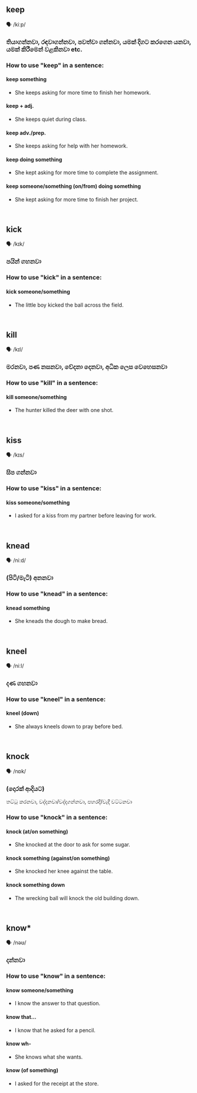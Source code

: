 ## keep

🗣️ /kiːp/

### තියාගන්නවා, රඳවාගන්නවා, පවත්වා ගන්නවා, යමක් දිගට කරගෙන යනවා, යමක් කිරීමෙන් වළකිනවා etc.

### How to use "keep" in a sentence:
#### keep something

- She keeps asking for more time to finish her homework.

#### keep + adj.

- She keeps quiet during class.

#### keep adv./prep.

- She keeps asking for help with her homework.

#### keep doing something

- She kept asking for more time to complete the assignment.

#### keep someone/something (on/from) doing something

- She kept asking for more time to finish her project.

<br/>

## kick

🗣️ /kɪk/

### පයින් ගහනවා

### How to use "kick" in a sentence:
#### kick someone/something

- The little boy kicked the ball across the field.

<br/>

## kill

🗣️ /kɪl/

### මරනවා, පණ නසනවා, වේදනා දෙනවා, අධික ලෙස වෙහෙසනවා

### How to use "kill" in a sentence:
#### kill someone/something

- The hunter killed the deer with one shot.

<br/>

## kiss

🗣️ /kɪs/

### සිප ගන්නවා

### How to use "kiss" in a sentence:
#### kiss someone/something

- I asked for a kiss from my partner before leaving for work.

<br/>

## knead

🗣️ /niːd/

### (පිටි/මැටි) අනනවා

### How to use "knead" in a sentence:
#### knead something

- She kneads the dough to make bread.

<br/>

## kneel

🗣️ /niːl/

### දණ ගහනවා

### How to use "kneel" in a sentence:
#### kneel (down)

- She always kneels down to pray before bed.

<br/>

## knock

🗣️ /nɒk/

### (දොරක් ආදියට)
තට්ටු කරනවා, වද්දනවා/වද්දගන්නවා, පහරදී/වැදී වට්ටනවා

### How to use "knock" in a sentence:
#### knock (at/on something)

- She knocked at the door to ask for some sugar.

#### knock something (against/on something)

- She knocked her knee against the table.

#### knock something down

- The wrecking ball will knock the old building down.

<br/>

## know*

🗣️ /nəʊ/

### දන්නවා

### How to use "know" in a sentence:
#### know someone/something

- I know the answer to that question.

#### know that...

- I know that he asked for a pencil. 

#### know wh-

- She knows what she wants.

#### know (of something)

- I asked for the receipt at the store.

<br/>

